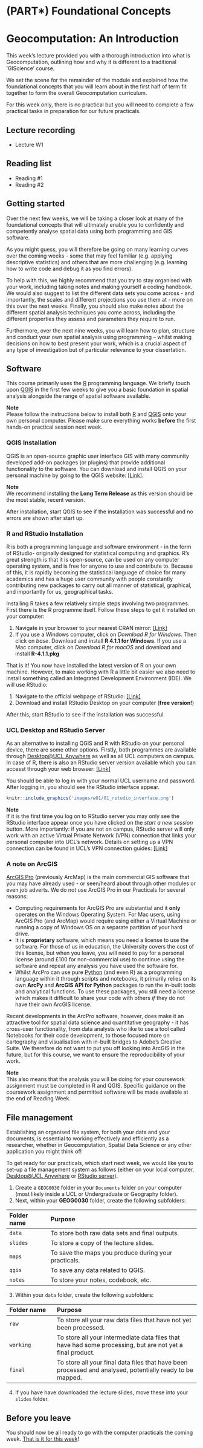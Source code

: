 # (PART\*) Foundational Concepts {-}
# Geocomputation: An Introduction
This week’s lecture provided you with a thorough introduction into what is Geocomputation, outlining how and why it is different to a traditional ‘GIScience’ course.

We set the scene for the remainder of the module and explained how the foundational concepts that you will learn about in the first half of term fit together to form the overall Geocomputation curriculum.

For this week only, there is no practical but you will need to complete a few practical tasks in preparation for our future practicals.

## Lecture recording {#recording-w01}
- Lecture W1

## Reading list {#reading-w01}
- Reading #1
- Reading #2

## Getting started
Over the next few weeks, we will be taking a closer look at many of the foundational concepts that will ultimately enable you to confidently and competently analyse spatial data using both programming and GIS software.

As you might guess, you will therefore be going on many learning curves over the coming weeks - some that may feel familiar (e.g. applying descriptive statistics) and others that are more challenging (e.g. learning how to write code and debug it as you find errors).

To help with this, we highly recommend that you try to stay organised with your work, including taking notes and making yourself a coding handbook. We would also suggest to list the different data sets you come across - and importantly, the scales and different projections you use them at - more on this over the next weeks. Finally, you should also make notes about the different spatial analysis techniques you come across, including the different properties they assess and parameters they require to run.

Furthermore, over the next nine weeks, you will learn how to plan, structure and conduct your own spatial analysis using programming – whilst making decisions on how to best present your work, which is a crucial aspect of any type of investigation but of particular relevance to your dissertation.

## Software 
This course primarily uses the [R](https://www.r-project.org/) programming language. We briefly touch upon [QGIS](https://qgis.org/en/site/) in the first few weeks to give you a basic foundation in spatial analysis alongside the range of spatial software available.

:::note
**Note**<br/>
Please follow the instructions below to install both [R](https://www.r-project.org/) and [QGIS](https://qgis.org/en/site/) onto your own personal computer. Please make sure everything works **before** the first hands-on practical session next week.
:::

### QGIS Installation
QGIS is an open-source graphic user interface GIS with many community developed add-on packages (or plugins) that provide additional functionality to the software. You can download and install QGIS on your personal machine by going to the QGIS website: [[Link]](https://qgis.org/en/site/forusers/download.html). 

:::note
**Note**<br/>
We recommend installing the **Long Term Release** as this version should be the most stable, recent version.
:::

After installation, start QGIS to see if the installation was successful and no errors are shown after start up.

### R and RStudio Installation 
R is both a programming language and software environment - in the form of RStudio- originally designed for statistical computing and graphics. R’s great strength is that it is open-source, can be used on any computer operating system, and is free for anyone to use and contribute to. Because of this, it is rapidly becoming the statistical language of choice for many academics and has a huge user community with people constantly contributing new packages to carry out all manner of statistical, graphical, and importantly for us, geographical tasks.

Installing R takes a few relatively simple steps involving two programmes. First there is the R programme itself. Follow these steps to get it installed on your computer:

1. Navigate in your browser to your nearest CRAN mirror: [[Link]](https://cran.ma.imperial.ac.uk/)
2. If you use a Windows computer, click on *Download R for Windows*. Then click on *base*.  Download and install **R 4.1.1 for Windows**. If you use a Mac computer, click on *Download R for macOS* and download and install **R-4.1.1.pkg**

That is it! You now have installed the latest version of R on your own machine. However, to make working with R a little bit easier we also need to install something called an Integrated Development Environment (IDE). We will use RStudio:

1. Navigate to the official webpage of RStudio: [[Link]](https://www.rstudio.com/products/rstudio/download/#download)
2. Download and install RStudio Desktop on your computer (**free version!**)

After this, start RStudio to see if the installation was successful. 

### UCL Desktop and RStudio Server
As an alternative to installing QGIS and R with RStudio on your personal device, there are some other options. Firstly, both programmes are available through [Desktop@UCL Anywhere](https://www.ucl.ac.uk/isd/services/computers/remote-access/desktopucl-anywhere) as well as all UCL computers on campus. In case of R, there is also an RStudio server version available which you can accesst through your web browser: [[Link]](https://rstudio.data-science.rc.ucl.ac.uk/) 

You should be able to log in with your normal UCL username and password. After logging in, you should see the RStudio interface appear. 

```r
knitr::include_graphics('images/w01/01_rstudio_interface.png')
```

:::note
**Note**<br>
If it is the first time you log on to RStudio server you may only see the RStudio interface appear once you have clicked on the *start a new session* button. More importantly: if you are not on campus, RStudio server will only work with an active Virtual Private Network (VPN) connection that links your personal computer into UCL’s network. Details on setting up a VPN connection can be found in UCL's VPN connection guides: [[Link]](https://www.ucl.ac.uk/isd/services/get-connected/ucl-virtual-private-network-vpn) 
:::

### A note on ArcGIS
[ArcGIS Pro](https://www.esri.com/en-us/arcgis/products/arcgis-pro/overview) (previously ArcMap) is the main commercial GIS software that you may have already used - or seen/heard about through other modules or even job adverts. We do not use ArcGIS Pro in our Practicals for several reasons:

- Computing requirements for ArcGIS Pro are substantial and it **only** operates on the Windows Operating System. For Mac users, using ArcGIS Pro (and ArcMap) would require using either a Virtual Machine or running a copy of Windows OS on a separate partition of your hard drive.
- It is **proprietary** software, which means you need a license to use the software. For those of us in education, the University covers the cost of this license, but when you leave, you will need to pay for a personal license (around £100 for non-commercial use) to continue using the software and repeat any analysis you have used the software for.
- Whilst ArcPro can use pure [Python](https://www.python.org/) (and even R) as a programming language within it through scripts and notebooks, it primarily relies on its own **ArcPy** and **ArcGIS API for Python**  packages to run the in-built tools and analytical functions. To use these packages, you still need a license which makes it difficult to share your code with others *if* they do not have their own ArcGIS license.

Recent developments in the ArcPro software, however, does make it an attractive tool for spatial data science and quantitative geography - it has cross-user functionality, from data analysts who like to use a tool called Notebooks for their code development, to those focused more on cartography and visualisation with in-built bridges to Adobe's Creative Suite. We therefore do not want to put you off looking into ArcGIS in the future, but for this course, we want to ensure the reproducibility of your work.

:::note
**Note**<br/> This also means that the analysis you will be doing for your coursework assignment must be completed in R and QGIS. Specific guidance on the coursework assignment and permitted software will be made available at the end of Reading Week.
:::

## File management
Establishing an organised file system, for both your data and your documents, is essential to working effectively and efficiently as a researcher, whether in Geocomputation, Spatial Data Science or any other application you might think of!

To get ready for our practicals, which start next week, we would like you to set-up a file management system as follows (either on your local computer, [Desktop@UCL Anywhere](https://www.ucl.ac.uk/isd/services/computers/remote-access/desktopucl-anywhere) or [RStudio server](https://rstudio.data-science.rc.ucl.ac.uk/)).

1. Create a `GEOG0030` folder in your `Documents` folder on your computer (most likely inside a UCL or Undergraduate or Geography folder).
2. Next, within your **GEOG0030** folder, create the following subfolders: 

| Folder name | Purpose      |
| :----        | :----------- |
| `data`      | To store both raw data sets and final outputs. |
| `slides`    | To store a copy of the lecture slides. |
| `maps`      | To save the maps you produce during your practicals. |
| `qgis`      | To save any data related to QGIS. |
| `notes`     | To store your notes, codebook, etc. |

3. Within your `data` folder, create the following subfolders: 

| Folder name | Purpose      |
| :---        | :----------- |
| `raw`       | To store all your raw data files that have not yet been processed. |
| `working`   | To store all your intermediate data files that have had some processing, but are not yet a final product. |
| `final`     | To store all your final data files that have been processed and analysed, potentially ready to be mapped. |

4. If you have have downloaded the lecture slides, move these into your `slides` folder.

## Before you leave {#byl-w01}
You should now be all ready to go with the computer practicals the coming week. [That is it for this week](https://www.youtube.com/watch?v=d8Fmu3RLEOY)!
